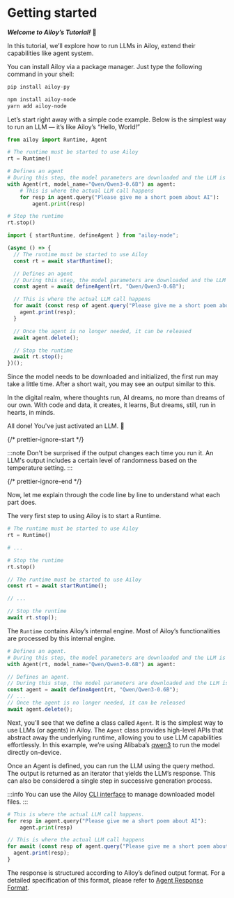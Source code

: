 # Getting started

***Welcome to Ailoy’s Tutorial!*** 🤗

In this tutorial, we’ll explore how to run LLMs in Ailoy, extend their capabilities like agent system.

You can install Ailoy via a package manager.
Just type the following command in your shell:

<CodeTabs>

```python
pip install ailoy-py
```

```typescript
npm install ailoy-node
yarn add ailoy-node
```

</CodeTabs>

Let’s start right away with a simple code example.
Below is the simplest way to run an LLM — it’s like Ailoy’s “Hello, World!”

<CodeTabs>

```python
from ailoy import Runtime, Agent

# The runtime must be started to use Ailoy
rt = Runtime()

# Defines an agent
# During this step, the model parameters are downloaded and the LLM is set up for execution
with Agent(rt, model_name="Qwen/Qwen3-0.6B") as agent:
    # This is where the actual LLM call happens
    for resp in agent.query("Please give me a short poem about AI"):
        agent.print(resp)

# Stop the runtime
rt.stop()
```

```typescript
import { startRuntime, defineAgent } from "ailoy-node";

(async () => {
  // The runtime must be started to use Ailoy
  const rt = await startRuntime();

  // Defines an agent
  // During this step, the model parameters are downloaded and the LLM is set up for execution
  const agent = await defineAgent(rt, "Qwen/Qwen3-0.6B");

  // This is where the actual LLM call happens
  for await (const resp of agent.query("Please give me a short poem about AI")) {
    agent.print(resp);
  }

  // Once the agent is no longer needed, it can be released
  await agent.delete();

  // Stop the runtime
  await rt.stop();
})();
```

</CodeTabs>

Since the model needs to be downloaded and initialized, the first run may take a little time.
After a short wait, you may see an output similar to this.

<TerminalBox>
In the digital realm, where thoughts run,  
AI dreams, no more than dreams of our own.  
With code and data, it creates, it learns,  
But dreams, still, run in hearts, in minds.
</TerminalBox>

All done! You've just activated an LLM. 🎉

{/* prettier-ignore-start */}

:::note 
Don't be surprised if the output changes each time you run it. An LLM's
output includes a certain level of randomness based on the temperature setting.
:::

{/* prettier-ignore-end */}

Now, let me explain through the code line by line to understand what each part does.

The very first step to using Ailoy is to start a Runtime.

<CodeTabs>

```python
# The runtime must be started to use Ailoy
rt = Runtime()

# ...

# Stop the runtime
rt.stop()
```

```typescript
// The runtime must be started to use Ailoy
const rt = await startRuntime();

// ...

// Stop the runtime
await rt.stop();
```

</CodeTabs>

The `Runtime` contains Ailoy’s internal engine. Most of Ailoy’s functionalities
are processed by this internal engine.

<CodeTabs>

```python
# Defines an agent.
# During this step, the model parameters are downloaded and the LLM is set up for execution
with Agent(rt, model_name="Qwen/Qwen3-0.6B") as agent:
```

```typescript
// Defines an agent.
// During this step, the model parameters are downloaded and the LLM is set up for execution
const agent = await defineAgent(rt, "Qwen/Qwen3-0.6B");
// ...
// Once the agent is no longer needed, it can be released
await agent.delete();
```

</CodeTabs>

Next, you’ll see that we define a class called `Agent`.
It is the simplest way to use LLMs (or agents) in Ailoy.
The `Agent` class provides high-level APIs that abstract away the underlying runtime, allowing you to use LLM capabilities effortlessly.
In this example, we’re using Alibaba’s [qwen3](https://github.com/QwenLM/Qwen3) to run the model directly on-device.

Once an Agent is defined, you can run the LLM using the query method.
The output is returned as an iterator that yields the LLM’s response.
This can also be considered a single step in successive generation process.

:::info
You can use the Ailoy [CLI interface](../concepts/command-line-interfaces) to manage downloaded model files.
:::

<CodeTabs>

```python
# This is where the actual LLM call happens.
for resp in agent.query("Please give me a short poem about AI"):
    agent.print(resp)
```

```typescript
// This is where the actual LLM call happens
for await (const resp of agent.query("Please give me a short poem about AI")) {
  agent.print(resp);
}
```

</CodeTabs>

The response is structured according to Ailoy’s defined output format.
For a detailed specification of this format, please refer to [Agent Response Format](../concepts/agent-response-format).

